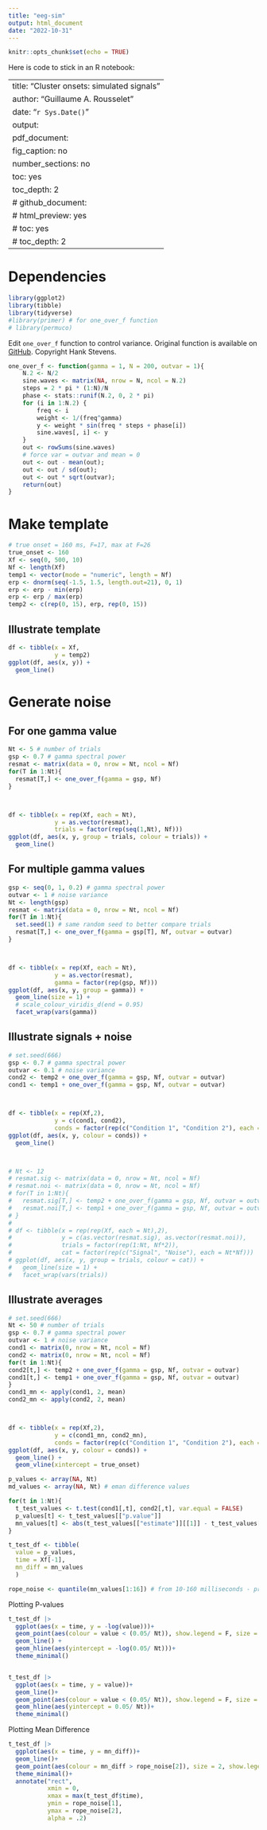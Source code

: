 ```yaml
---
title: "eeg-sim"
output: html_document
date: "2022-10-31"
---
```


```r
knitr::opts_chunk$set(echo = TRUE)
```

Here is code to stick in an R notebook:



---
title: "Cluster onsets: simulated signals"
author: "Guillaume A. Rousselet"
date: "`r Sys.Date()`"
output:
  pdf_document:
    fig_caption: no
    number_sections: no
    toc: yes
    toc_depth: 2
    # github_document:
    # html_preview: yes
    # toc: yes
    # toc_depth: 2
---



# Dependencies
```r
library(ggplot2)
library(tibble)
library(tidyverse)
#library(primer) # for one_over_f function
# library(permuco)
```



Edit `one_over_f` function to control variance.
Original function is available on [GitHub](https://github.com/HankStevens/primer).
Copyright Hank Stevens.



```r
one_over_f <- function(gamma = 1, N = 200, outvar = 1){
    N.2 <- N/2
    sine.waves <- matrix(NA, nrow = N, ncol = N.2)
    steps = 2 * pi * (1:N)/N
    phase <- stats::runif(N.2, 0, 2 * pi)
    for (i in 1:N.2) {
        freq <- i
        weight <- 1/(freq^gamma)
        y <- weight * sin(freq * steps + phase[i])
        sine.waves[, i] <- y
    }
    out <- rowSums(sine.waves)
    # force var = outvar and mean = 0
    out <- out - mean(out);
    out <- out / sd(out);
    out <- out * sqrt(outvar);
    return(out)
}
```




# Make template



```r
# true onset = 160 ms, F=17, max at F=26
true_onset <- 160
Xf <- seq(0, 500, 10)
Nf <- length(Xf)
temp1 <- vector(mode = "numeric", length = Nf)
erp <- dnorm(seq(-1.5, 1.5, length.out=21), 0, 1)
erp <- erp - min(erp)
erp <- erp / max(erp)
temp2 <- c(rep(0, 15), erp, rep(0, 15))
```



## Illustrate template
```r
df <- tibble(x = Xf,
             y = temp2)
ggplot(df, aes(x, y)) +
  geom_line()
```



# Generate noise



## For one gamma value
```r
Nt <- 5 # number of trials
gsp <- 0.7 # gamma spectral power
resmat <- matrix(data = 0, nrow = Nt, ncol = Nf)
for(T in 1:Nt){
  resmat[T,] <- one_over_f(gamma = gsp, Nf)
}



df <- tibble(x = rep(Xf, each = Nt),
             y = as.vector(resmat),
             trials = factor(rep(seq(1,Nt), Nf)))
ggplot(df, aes(x, y, group = trials, colour = trials)) +
  geom_line()
```



## For multiple gamma values
```r
gsp <- seq(0, 1, 0.2) # gamma spectral power
outvar <- 1 # noise variance
Nt <- length(gsp)
resmat <- matrix(data = 0, nrow = Nt, ncol = Nf)
for(T in 1:Nt){
  set.seed(1) # same random seed to better compare trials
  resmat[T,] <- one_over_f(gamma = gsp[T], Nf, outvar = outvar)
}



df <- tibble(x = rep(Xf, each = Nt),
             y = as.vector(resmat),
             gamma = factor(rep(gsp, Nf)))
ggplot(df, aes(x, y, group = gamma)) +
  geom_line(size = 1) +
  # scale_colour_viridis_d(end = 0.95)
  facet_wrap(vars(gamma))
```
## Illustrate signals + noise



```r
# set.seed(666)
gsp <- 0.7 # gamma spectral power
outvar <- 0.1 # noise variance
cond2 <- temp2 + one_over_f(gamma = gsp, Nf, outvar = outvar)
cond1 <- temp1 + one_over_f(gamma = gsp, Nf, outvar = outvar)



df <- tibble(x = rep(Xf,2),
             y = c(cond1, cond2),
             conds = factor(rep(c("Condition 1", "Condition 2"), each = Nf)))
ggplot(df, aes(x, y, colour = conds)) +
  geom_line()



# Nt <- 12
# resmat.sig <- matrix(data = 0, nrow = Nt, ncol = Nf)
# resmat.noi <- matrix(data = 0, nrow = Nt, ncol = Nf)
# for(T in 1:Nt){
#   resmat.sig[T,] <- temp2 + one_over_f(gamma = gsp, Nf, outvar = outvar)
#   resmat.noi[T,] <- temp1 + one_over_f(gamma = gsp, Nf, outvar = outvar)
# }
#
# df <- tibble(x = rep(rep(Xf, each = Nt),2),
#              y = c(as.vector(resmat.sig), as.vector(resmat.noi)),
#              trials = factor(rep(1:Nt, Nf*2)),
#              cat = factor(rep(c("Signal", "Noise"), each = Nt*Nf)))
# ggplot(df, aes(x, y, group = trials, colour = cat)) +
#   geom_line(size = 1) +
#   facet_wrap(vars(trials))
```



## Illustrate averages



```r
# set.seed(666)
Nt <- 50 # number of trials
gsp <- 0.7 # gamma spectral power
outvar <- 1 # noise variance
cond1 <- matrix(0, nrow = Nt, ncol = Nf)
cond2 <- matrix(0, nrow = Nt, ncol = Nf)
for(t in 1:Nt){
cond2[t,] <- temp2 + one_over_f(gamma = gsp, Nf, outvar = outvar)
cond1[t,] <- temp1 + one_over_f(gamma = gsp, Nf, outvar = outvar)  
}
cond1_mn <- apply(cond1, 2, mean)
cond2_mn <- apply(cond2, 2, mean)



df <- tibble(x = rep(Xf,2),
             y = c(cond1_mn, cond2_mn),
             conds = factor(rep(c("Condition 1", "Condition 2"), each = Nf)))
ggplot(df, aes(x, y, colour = conds)) +
  geom_line() +
  geom_vline(xintercept = true_onset)
```




```r
p_values <- array(NA, Nt)
md_values <- array(NA, Nt) # eman difference values

for(t in 1:Nt){
  t_test_values <- t.test(cond1[,t], cond2[,t], var.equal = FALSE)
  p_values[t] <- t_test_values[["p.value"]]
  mn_values[t] <- abs(t_test_values[["estimate"]][[1]] - t_test_values[["estimate"]][[2]])
}

t_test_df <- tibble(
  value = p_values, 
  time = Xf[-1],
  mn_diff = mn_values
  )

rope_noise <- quantile(mn_values[1:16]) # from 10-160 milliseconds - pre-stimulus
```

Plotting P-values
```r
t_test_df |> 
  ggplot(aes(x = time, y = -log(value)))+
  geom_point(aes(colour = value < (0.05/ Nt)), show.legend = F, size = 2)+
  geom_line() +
  geom_hline(aes(yintercept = -log(0.05/ Nt)))+
  theme_minimal()


t_test_df |> 
  ggplot(aes(x = time, y = value))+
  geom_line()+
  geom_point(aes(colour = value < (0.05/ Nt)), show.legend = F, size = 2)+
  geom_hline(aes(yintercept = 0.05/ Nt))+
  theme_minimal()
```

Plotting Mean Difference
```r
t_test_df |> 
  ggplot(aes(x = time, y = mn_diff))+
  geom_line()+
  geom_point(aes(colour = mn_diff > rope_noise[2]), size = 2, show.legend = F)+
  theme_minimal()+
  annotate("rect", 
           xmin = 0, 
           xmax = max(t_test_df$time), 
           ymin = rope_noise[1], 
           ymax = rope_noise[2], 
           alpha = .2)


```



